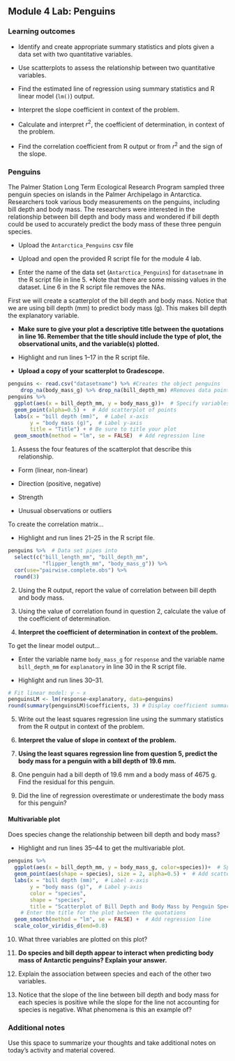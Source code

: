 ## Module 4 Lab:  Penguins

\setstretch{1}

### Learning outcomes

* Identify and create appropriate summary statistics and plots
  given a data set with two quantitative variables.
  
* Use scatterplots to assess the relationship between two quantitative variables.

* Find the estimated line of regression using summary statistics and R linear model (`lm()`) output.

* Interpret the slope coefficient in context of the problem.

* Calculate and interpret $r^2$, the coefficient of determination, in context of the problem.

* Find the correlation coefficient from R output or from $r^2$ and the sign of the slope.

### Penguins 

The Palmer Station Long Term Ecological Research Program sampled three penguin species on islands in the Palmer Archipelago in Antarctica. Researchers took various body measurements on the penguins, including bill depth and body mass. The researchers were interested in the relationship between bill depth and body mass and wondered if bill depth could be used to accurately predict the body mass of these three penguin species. 

* Upload the `Antarctica_Penguins` csv file 

* Upload and open the provided R script file for the module 4 lab. 

* Enter the name of the data set (`Antarctica_Penguins`) for `datasetname` in the R script file in line 5.  *Note that there are some missing values in the dataset.  Line 6 in the R script file removes the NAs.

First we will create a scatterplot of the bill depth and body mass.  Notice that we are using bill depth (mm) to predict body mass (g).  This makes bill depth the explanatory variable. 

* **Make sure to give your plot a descriptive title between the quotations in line 16.  Remember that the title should include the type of plot, the observational units, and the variable(s) plotted.** 

* Highlight and run lines 1--17 in the R script file.  

* **Upload a copy of your scatterplot to Gradescope.**

```r
penguins <- read.csv("datasetname") %>% #Creates the object penguins
    drop_na(body_mass_g) %>% drop_na(bill_depth_mm) #Removes data points without values
penguins %>%
  ggplot(aes(x = bill_depth_mm, y = body_mass_g))+  # Specify variables
  geom_point(alpha=0.5) +  # Add scatterplot of points
  labs(x = "bill depth (mm)",  # Label x-axis
       y = "body mass (g)",  # Label y-axis
       title = "Title") + # Be sure to title your plot
  geom_smooth(method = "lm", se = FALSE)  # Add regression line
```

\newpage

1. Assess the four features of the scatterplot that describe this relationship.
\vspace{1mm}

* Form (linear, non-linear)

\vspace{.1in}

* Direction (positive, negative)

\vspace{.1in}

* Strength

\vspace{.1in}

* Unusual observations or outliers

\vspace{.1in}

To create the correlation matrix...

* Highlight and run lines 21--25 in the R script file.

```r
penguins %>%  # Data set pipes into
  select(c("bill_length_mm", "bill_depth_mm", 
           "flipper_length_mm", "body_mass_g")) %>%
  cor(use="pairwise.complete.obs") %>%
  round(3)
```

2.  Using the R output, report the value of correlation between bill depth and body mass.

\vspace{0.5in}

3. Using the value of correlation found in question 2, calculate the value of the coefficient of determination.

\vspace{0.5in}

4. **Interpret the coefficient of determination in context of the problem.**

\vspace{0.8in}

To get the linear model output...

* Enter the variable name `body_mass_g` for `response` and the variable name `bill_depth_mm` for `explanatory` in line 30 in the R script file.  

* Highlight and run lines 30--31.

```r
# Fit linear model: y ~ x
penguinsLM <- lm(response~explanatory, data=penguins)
round(summary(penguinsLM)$coefficients, 3) # Display coefficient summary
```

5.  Write out the least squares regression line using the summary statistics from the R output in context of the problem.

\vspace{.5in}

6. **Interpret the value of slope in context of the problem.**

\vspace{.8in}

7. **Using the least squares regression line from question 5, predict the body mass for a penguin with a bill depth of 19.6 mm.**

\vspace{.6in}

8. One penguin had a bill depth of 19.6 mm and a body mass of 4675 g. Find the residual for this penguin.

\vspace{.8in}

9.  Did the line of regression overestimate or underestimate the body mass for this penguin?

\vspace{0.2in}

#### Multivariable plot {-}

Does species change the relationship between bill depth and body mass? 

* Highlight and run lines 35--44 to get the multivariable plot.

```r
penguins %>%
  ggplot(aes(x = bill_depth_mm, y = body_mass_g, color=species))+  # Specify variables
  geom_point(aes(shape = species), size = 2, alpha=0.5) +  # Add scatterplot of points
  labs(x = "bill depth (mm)",  # Label x-axis
       y = "body mass (g)",  # Label y-axis
       color = "species",
       shape = "species",
       title = "Scatterplot of Bill Depth and Body Mass by Penguin Species") +
    # Enter the title for the plot between the quotations
  geom_smooth(method = "lm", se = FALSE) +  # Add regression line
  scale_color_viridis_d(end=0.8)
```

10.  What three variables are plotted on this plot?

\vspace{0.3in}


11. **Do species and bill depth appear to interact when predicting body mass of Antarctic penguins? Explain your answer.**

\vspace{0.5in}

12. Explain the association between species and each of the other two variables. 

\vspace{0.5in}

13. Notice that the slope of the line between bill depth and body mass for each species is positive while the slope for the line not accounting for species is negative.  What phenomena is this an example of?

\vspace{0.2in}

\newpage

### Additional notes

Use this space to summarize your thoughts and take additional notes on today's activity and material covered.

\newpage

